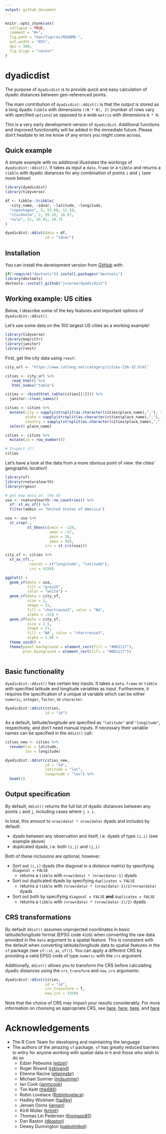 ```yaml
---
output: github_document
---
```


<!-- README.md is generated from README.Rmd. Please edit that file -->

```r
knitr::opts_chunk$set(
  collapse = TRUE,
  comment = "#>",
  fig.path = "man/figures/README-",
  out.width = "85%",
  dpi = 300,
  fig.align = "center"
)
```

# dyadicdist

<!-- badges: start -->
<!-- badges: end -->

The purpose of `dyadicdist` is to provide quick and easy calculation of dyadic distances between geo-referenced points.

The main contribution of `dyadicdist::ddist()` is that the output is stored as a long dyadic `tibble` with dimensions `((N * N), 2)` (number of rows vary with specified `options`) as opposed to a wide `matrix` with dimensions `N * N`.

This is a very early development version of `dyadicdist`. Additional functions and improved functionality will be added in the immediate future. Please don't hesitate to let me know of any errors you might come across.

## Quick example
A simple example with no additional illustrates the workings of `dyadicdist::ddist()`. It takes as input a `data.frame` or a `tibble` and returns a `tibble` with dyadic distances for any combination of points `i` and `j` (see more below)

```r
library(dyadicdist)
library(tidyverse)

df <- tibble::tribble(
  ~city_name, ~idvar, ~latitude, ~longitude,
  "copenhagen", 5, 55.68, 12.58,
  "stockholm", 2, 59.33, 18.07,
  "oslo", 51, 59.91, 10.75
)

dyadicdist::ddist(data = df,
                  id = "idvar")

```


## Installation

You can install the development version from [GitHub](https://github.com/) with:

``` r
if(!require("devtools")) install.packages("devtools")
library(devtools)
devtools::install_github("jvieroe/dyadicdist")
```
## Working example: US cities

Below, I describe some of the key features and important options of `dyadicdist::ddist()`.

Let's use some data on the 100 largest US cities as a working example!

```r
library(tidyverse)
library(magrittr)
library(janitor)
library(rvest)
```

First, get the city data using `rvest`:

```r
city_url <- "https://www.latlong.net/category/cities-236-15.html"

cities <- city_url %>%
   read_html() %>%
   html_nodes("table")

cities <- rbind(html_table(cities[[1]])) %>% 
  janitor::clean_names()

cities <- cities %>% 
  mutate(city = sapply(strsplit(as.character(cities$place_name),","), "[", 1),
         state = sapply(strsplit(as.character(cities$place_name),","), "[", 2),
         country = sapply(strsplit(as.character(cities$place_name),","), "[", 3)) %>% 
  select(-place_name)

cities <- cities %>% 
  mutate(id = row_number())

# Inspect it!
cities

```

Let's have a look at the data from a more obvious point of view: the cities' geographic location!

```r
library(sf)
library(rnaturalearth)
library(rgeos)

# get map data on  the US
usa <- rnaturalearth::ne_countries() %>% 
  sf::st_as_sf() %>% 
  filter(admin == "United States of America")

usa <- usa %>% 
  st_crop(.,
          st_bbox(c(xmin = -128,
                    xmax = -57,
                    ymin = 20,
                    ymax = 50),
                  crs = st_crs(usa)))

city_sf <- cities %>% 
  st_as_sf(.,
           coords = c("longitude", "latitude"),
           crs = 4326)

ggplot() +
  geom_sf(data = usa,
          fill = "grey25",
          color = "white") +
  geom_sf(data = city_sf,
          size = 2,
          shape = 21,
          fill = "chartreuse3", color = "NA",
          alpha = .55) +
  geom_sf(data = city_sf,
          size = 2.5,
          shape = 21,
          fill = "NA", color = "chartreuse3",
          alpha = 1.0) +
  theme_void() +
  theme(panel.background = element_rect(fill = "#0D1117"),
        plot.background = element_rect(fill = "#0D1117"))
  

```

## Basic functionality
`dyadicdist::ddist()` has certain key inputs. It takes a `data.frame` or `tibble` with specified latitude and longitude variables as input. Furthermore, it requires the specification of a unique id variable which can be either `numeric`, `integer`, `factor`, or `character`.

```r
dyadicdist::ddist(cities,
                  id = "id")

```
As a default, latitude/longitude are specified as `"latitude"` and `"longitude"`, respectively, and don't need manual inputs. If necessary their variable names can be specified in the `ddist()` call:

```r
cities_new <- cities %>% 
  rename(lat = latitude,
         lon = longitude)

dyadicdist::ddist(cities_new,
                  id = "id",
                  latitude = "lat",
                  longitude = "lon") %>% 
  head(2)

```

## Output specification
By default, `ddist()` returns the full list of dyadic distances between any points `i` and `j`, including cases where `j = i`. 

In total, this amount to `nrow(data) * nrow(data)` dyads and includes by default:

* dyads between any observation and itself, i.e. dyads of type `(i,i)` (see example above)
* duplicated dyads, i.e. both `(i,j)` and `(j,i)`

Both of these inclusions are optional, however. 

* Sort out `(i,i)` dyads (the diagonal in a distance matrix) by specifying `diagonal = FALSE`
    + returns a `tibble` with `nrow(data) * (nrow(data)-1)` dyads
* Sort out duplicated dyads by specifying `duplicates = FALSE`
    + returns a `tibble` with `(nrow(data) * (nrow(data)-1)/2)+nrow(data)` dyads
* Sort out both by specifying `diagonal = FALSE` __and__ `duplicates = FALSE`
    + returns a `tibble` with `(nrow(data) * (nrow(data)-1)/2)` dyads


## CRS transformations
By default `ddist()` assumes unprojected coordinates in basic latitude/longitude format (EPSG code `4326`) when converting the raw data provided in the `data` argument to a spatial feature. This is consistent with the default when converting latitude/longitude data to spatial features in the `sf` package (see `sf::st_as_sf()`). You can apply a different CRS by providing a valid EPSG code of type `numeric` with the `crs` argument.

Additionally, `ddist()` allows you to transform the CRS before calculating dyadic distances using the `crs_transform` and `new_crs` arguments:

```r
dyadicdist::ddist(cities,
                  id = "id",
                  crs_transform = T,
                  new_crs = 3359)

```

Note that the choice of CRS may impact your results considerably. For more information on choosing an appropriate CRS, see [here](https://www.earthdatascience.org/courses/earth-analytics/spatial-data-r/intro-to-coordinate-reference-systems/), [here](https://docs.qgis.org/3.4/en/docs/gentle_gis_introduction/coordinate_reference_systems.html), [here](https://www.nceas.ucsb.edu/sites/default/files/2020-04/OverviewCoordinateReferenceSystems.pdf), and [here](http://www.geo.hunter.cuny.edu/~jochen/gtech201/lectures/lec6concepts/map%20coordinate%20systems/how%20to%20choose%20a%20projection.htm)


# Acknowledgements

* The R Core Team for developing and maintaining the language
* The authors of the amazing `sf` package. `sf` has greatly reduced barriers to entry for anyone working with spatial data in `R` and those who wish to do so 
    + Edzer Pebesma ([edzer](https://github.com/edzer))
    + Roger Bivand ([rsbivand](https://github.com/rsbivand))
    + Etienne Racine ([etiennebr](https://github.com/etiennebr))
    + Michael Sumner ([mdsumner](https://github.com/mdsumner))
    + Ian Cook ([ianmcook](https://github.com/ianmcook))
    + Tim Keitt ([thk686](https://github.com/thk686))
    + Robin Lovelace ([Robinlovelace](https://github.com/Robinlovelace))
    + Hadley Wickham ([hadley](https://github.com/hadley))
    + Jeroen Ooms ([jeroen](https://github.com/jeroen))
    + Kirill Müller ([krlmlr](https://github.com/krlmlr))
    + Thomas Lin Pedersen ([thomasp85](https://github.com/thomasp85))
    + Dan Baston ([dbaston](https://github.com/dbaston))
    + Dewey Dunnington ([paleolimbot](https://github.com/paleolimbot))


